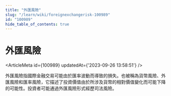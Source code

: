```yaml
---
title: "外匯風險"
slug: "/learn/wiki/foreignexchangerisk-100989"
id: "100989"
hide_table_of_contents: true
---
```



# 外匯風險

<ArticleMeta id={100989} updatedAt={'2023-09-26 13:58:51'} />
<div className='border-solid border-b border-t-0 my-4 border-[var(--ifm-color-gray-300)]' />

外匯風險指國際金融交易可能由於匯率波動而導致的損失。也被稱為貨幣風險、外匯風險和匯率風險，它描述了投資價值由於所涉及貨幣的相對價值變化而可能下降的可能性。投資者可能通過外匯風險形式經歷司法風險。
